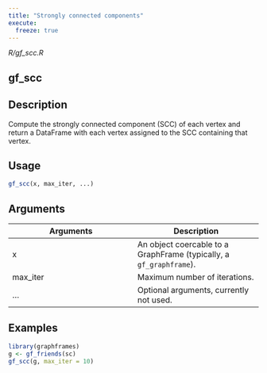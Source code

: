 ```yaml
---
title: "Strongly connected components"
execute:
  freeze: true
---
```


*R/gf_scc.R*

## gf_scc

## Description
Compute the strongly connected component (SCC) of each vertex and return a   DataFrame with each vertex assigned to the SCC containing that vertex. 


## Usage
```r
gf_scc(x, max_iter, ...) 
```

## Arguments
|Arguments|Description|
|---|---|
| x | An object coercable to a GraphFrame (typically, a `gf_graphframe`). |
| max_iter | Maximum number of iterations. |
| ... | Optional arguments, currently not used. |





## Examples
```r
library(graphframes)
g <- gf_friends(sc) 
gf_scc(g, max_iter = 10) 
```


